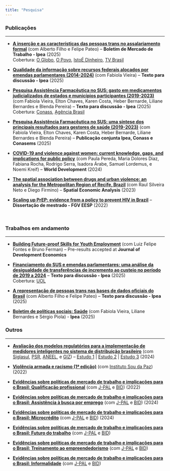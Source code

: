 ---
title: "Pesquisa"
---

### Publicações

------------------------------------------------------------------------

-   [[**A inserção e as características das pessoas trans no assalariamento formal**]{.underline}](https://repositorio.ipea.gov.br/server/api/core/bitstreams/09d317ff-dd39-4e89-af8f-685319b52baf/content) (com Alberto Filho e Felipe Pateo) -- **Boletim de Mercado de Trabalho - Ipea** (2025)\
    Cobertura: [O Globo](https://www.google.com/url?rct=j&sa=t&url=https://oglobo.globo.com/blogs/miriam-leitao/post/2025/10/apenas-25percent-das-pessoas-trans-tem-emprego-formal-no-brasil-mostra-estudo-do-ipea.ghtml&ct=ga&cd=CAEYACoTODcxMTQwMzc5NjUxMDIxMTk0MjIaMzc0ZTcxNGU0ZDVmZDljMjpjb206cHQ6VVM&usg=AOvVaw2tEUQImRNjNTLN_svDBmKJ), [O Povo](https://www.opovo.com.br/noticias/economia/2025/10/22/amp/pessoas-trans-ganham-32-menos-no-mercado-formal-diz-ipea.html), [IstoÉ Dinheiro](https://www.google.com/url?rct=j&sa=t&url=https://istoedinheiro.com.br/pessoas-trans-recebem-menos-trabalho-formal&ct=ga&cd=CAEYBCoTNzI4MzY5ODg2NzQwMzQ1NTM2MzIdZGY3ZjYwYTc3YmQzMGI1OTpjb20uYnI6cHQ6QlI&usg=AOvVaw2hOtJKpoXUGgmSAPmh88RT), [TV Brasil](https://www.youtube.com/live/6pLWzPUACaI?si=y58db6CoGE_m-IPr&t=2027)

-   [[**Qualidade da informação sobre recursos federais alocados por emendas parlamentares (2014-2024)**]{.underline}](https://repositorio.ipea.gov.br/entities/publication/a34e8c7f-2282-4789-be78-198b0122a161) (com Fabiola Vieira) -- **Texto para discussão - Ipea** (2025)

-   [[**Pesquisa Assistência Farmacêutica no SUS: gasto em medicamentos judicializados de estados e municípios participantes (2019-2023)**]{.underline}](https://repositorio.ipea.gov.br/handle/11058/17238) (com Fabiola Vieira, Elton Chaves, Karen Costa, Heber Bernarde, Liliane Bernardes e Blenda Pereira) -- **Texto para discussão - Ipea** (2025)\
    Cobertura: [Conass](https://www.conass.org.br/judicializacao-corresponde-a-quase-33-dos-gastos-em-medicamentos-de-estados-brasileiros/), [Agência Brasil](https://agenciabrasil.ebc.com.br/saude/noticia/2025-05/judicializacao-representa-um-terco-dos-gastos-estaduais-com-remedios)

-   [[**Pesquisa Assistência Farmacêutica no SUS: uma síntese dos principais resultados para gestores de saúde (2019-2023)**]{.underline}](https://www.conass.org.br/biblioteca/pesquisa-assistencia-farmaceutica-no-sus/) (com Fabiola Vieira, Elton Chaves, Karen Costa, Heber Bernarde, Liliane Bernardes e Blenda Pereira) -- **Publicação conjunta Ipea, Conass e Conasems** (2025)

-   [[**COVID-19 and violence against women: current knowledge, gaps, and implications for public policy**]{.underline}](https://www.sciencedirect.com/science/article/abs/pii/S0305750X23002796) (com Paula Pereda, Maria Dolores Diaz, Fabiana Rocha, Rodrigo Serra, Isadora Árabe, Samuel Lordemus, e Noemi Kreif) -- **World Development** (2024)

-   [[**The spatial association between drugs and urban violence: an analysis for the Metropolitan Region of Recife, Brazil**]{.underline}](https://www.tandfonline.com/doi/abs/10.1080/17421772.2023.2186474) (com Raul Silveira Neto e Diego Firmino) -- **Spatial Economic Analysis** (2023)

-   [[**Scaling up PrEP: evidence from a policy to prevent HIV in Brazil**]{.underline}](https://bibliotecadigital.fgv.br/dspace/handle/10438/32015) -- **Dissertação de mestrado - FGV EESP** (2022)

\

### Trabalhos em andamento

------------------------------------------------------------------------

-   [[**Building Future-proof Skills for Youth Employment**]{.underline}](https://www.dropbox.com/scl/fi/j4c1dlpffdeg75s94er88/pap_online_version.pdf?rlkey=a3z5ujd1hb91icbqm41dswerx&dl=0) (com Luiz Felipe Fontes e Bruno Ferman) -- Pre-results accepted at **Journal of Development Economics**

-   [[**Financiamento do SUS e emendas parlamentares: uma análise da desigualdade de transferências de incremento ao custeio no período de 2019 a 2024**]{.underline}](https://repositorio.ipea.gov.br/entities/publication/197a02cc-fe09-4754-8319-a679de139c0a) -- **Texto para discussão - Ipea** (2025)\
    Cobertura: [UOL](https://noticias.uol.com.br/colunas/natalia-portinari/2025/08/11/hospitais-particulares-recebem-30-de-emendas-do-atendimento-especializado.htm)

-   [**A representação de pessoas trans nas bases de dados oficiais do Brasil**]{.underline} (com Alberto Filho e Felipe Pateo) -- **Texto para discussão - Ipea** (2025)

-   [**Boletim de políticas sociais: Saúde**]{.underline} (com Fabiola Vieira, Liliane Bernardes e Sérgio Piola) - **Ipea** (2025)\

### Outros

------------------------------------------------------------------------

-   [[**Avaliação dos modelos regulatórios para a implementação de medidores inteligentes no sistema de distribuição brasileiro**]{.underline}](https://antigo.aneel.gov.br/web/guest/tomadas-de-subsidios?p_auth=nRLZfCTs&p_p_id=participacaopublica_WAR_participacaopublicaportlet&p_p_lifecycle=1&p_p_state=normal&p_p_mode=view&p_p_col_id=column-2&p_p_col_count=1&_participacaopublica_WAR_participacaopublicaportlet_ideParticipacaoPublica=3869&_participacaopublica_WAR_participacaopublicaportlet_javax.portlet.action=visualizarParticipacaoPublica) (com [Siglasul](http://www.siglasul.com.br/), [PSR](https://www.psr-inc.com/pt-br/), [ANEEL](https://www.gov.br/aneel/pt-br), e [GIZ](https://www.giz.de/en/worldwide/12055.html)) – [Estudo 1](https://antigo.aneel.gov.br/web/guest/tomadas-de-subsidios?p_p_id=participacaopublica_WAR_participacaopublicaportlet&p_p_lifecycle=2&p_p_state=normal&p_p_mode=view&p_p_cacheability=cacheLevelPage&p_p_col_id=column-2&p_p_col_count=1&_participacaopublica_WAR_participacaopublicaportlet_ideDocumento=53471&_participacaopublica_WAR_participacaopublicaportlet_tipoFaseReuniao=fase&_participacaopublica_WAR_participacaopublicaportlet_jspPage=%2Fhtml%2Fpp%2Fvisualizar.jsp) \| [Estudo 2](https://antigo.aneel.gov.br/web/guest/tomadas-de-subsidios?p_p_id=participacaopublica_WAR_participacaopublicaportlet&p_p_lifecycle=2&p_p_state=normal&p_p_mode=view&p_p_cacheability=cacheLevelPage&p_p_col_id=column-2&p_p_col_count=1&_participacaopublica_WAR_participacaopublicaportlet_ideDocumento=53472&_participacaopublica_WAR_participacaopublicaportlet_tipoFaseReuniao=fase&_participacaopublica_WAR_participacaopublicaportlet_jspPage=%2Fhtml%2Fpp%2Fvisualizar.jsp) \| [Estudo 3](https://antigo.aneel.gov.br/web/guest/tomadas-de-subsidios?p_p_id=participacaopublica_WAR_participacaopublicaportlet&p_p_lifecycle=2&p_p_state=normal&p_p_mode=view&p_p_cacheability=cacheLevelPage&p_p_col_id=column-2&p_p_col_count=1&_participacaopublica_WAR_participacaopublicaportlet_ideDocumento=53473&_participacaopublica_WAR_participacaopublicaportlet_tipoFaseReuniao=fase&_participacaopublica_WAR_participacaopublicaportlet_jspPage=%2Fhtml%2Fpp%2Fvisualizar.jsp) (2024)

-   [[**Violência armada e racismo (1ª edição)**]{.underline}](https://soudapaz.org/wp-content/uploads/2022/05/Firearm_violence_and_racism-1.pdf) (com [Instituto Sou da Paz](https://soudapaz.org/)) (2022)

-   [[**Evidências sobre políticas de mercado de trabalho e implicações para o Brasil: Qualificação profissional**]{.underline}](https://www.povertyactionlab.org/publication/evidence-labor-market-policies-and-implications-brazil-job-training-programs?lang=en) (com [J-PAL](https://www.povertyactionlab.org/) e [BID](https://www.iadb.org/)) (2022)

-   [[**Evidências sobre políticas de mercado de trabalho e implicações para o Brasil: Assistência à busca por emprego**]{.underline}](https://www.povertyactionlab.org/publication/evidence-labor-market-policies-and-implications-brazil-job-search-assistance?lang=en) (com [J-PAL](https://www.povertyactionlab.org/) e [BID](https://www.iadb.org/)) (2024)

-   [[**Evidências sobre políticas de mercado de trabalho e implicações para o Brasil: Microcrédito**]{.underline}](https://www.povertyactionlab.org/publication/evidence-labor-market-policies-and-implications-brazil-microcredit?lang=en) (com [J-PAL](https://www.povertyactionlab.org/) e [BID](https://www.iadb.org/)) (2024)

-   [**Evidências sobre políticas de mercado de trabalho e implicações para o Brasil: Futuro do trabalho**]{.underline} (com [J-PAL](https://www.povertyactionlab.org/) e [BID](https://www.iadb.org/))

-   [**Evidências sobre políticas de mercado de trabalho e implicações para o Brasil: Treinamento ao empreendedorismo**]{.underline} (com [J-PAL](https://www.povertyactionlab.org/) e [BID](https://www.iadb.org/))

-   [**Evidências sobre políticas de mercado de trabalho e implicações para o Brasil: Informalidade**]{.underline} (com [J-PAL](https://www.povertyactionlab.org/) e [BID](https://www.iadb.org/))